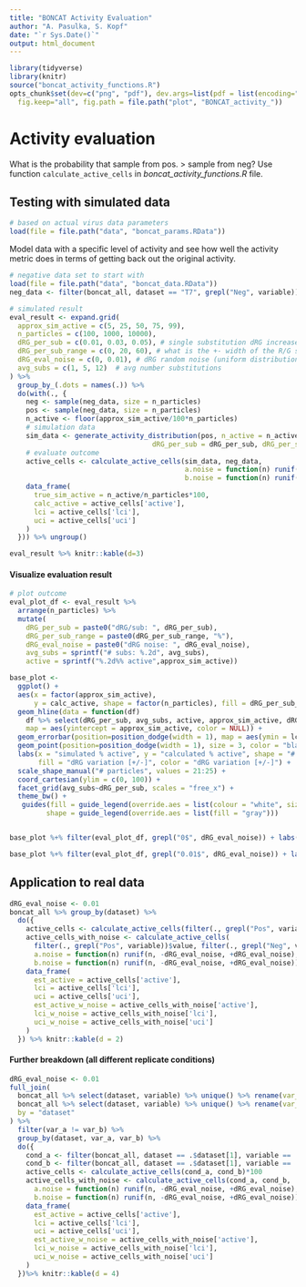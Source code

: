 ```yaml
---
title: "BONCAT Activity Evaluation"
author: "A. Pasulka, S. Kopf"
date: "`r Sys.Date()`"
output: html_document
---
```


```r
library(tidyverse)
library(knitr)
source("boncat_activity_functions.R")
opts_chunk$set(dev=c("png", "pdf"), dev.args=list(pdf = list(encoding="WinAnsi", useDingbats=FALSE)),
  fig.keep="all", fig.path = file.path("plot", "BONCAT_activity_"))
```

# Activity evaluation

What is the probability that sample from pos. > sample from neg? Use function `calculate_active_cells` in *boncat_activity_functions.R* file.

## Testing with simulated data

```r
# based on actual virus data parameters
load(file = file.path("data", "boncat_params.RData"))
```

Model data with a specific level of activity and see how well the activity metric does in terms of getting back out the original activity.

```r
# negative data set to start with
load(file = file.path("data", "boncat_data.RData"))
neg_data <- filter(boncat_all, dataset == "T7", grepl("Neg", variable))$value

# simulated result
eval_result <- expand.grid(
  approx_sim_active = c(5, 25, 50, 75, 99),
  n_particles = c(100, 1000, 10000),
  dRG_per_sub = c(0.01, 0.03, 0.05), # single substitution dRG increase, estimate from T7 (0.049)
  dRG_per_sub_range = c(0, 20, 60), # what is the +- width of the R/G signal (in percentage)
  dRG_eval_noise = c(0, 0.01), # dRG random noise (uniform distribution) for evaluating actual measurements
  avg_subs = c(1, 5, 12)  # avg number substitutions
) %>% 
  group_by_(.dots = names(.)) %>% 
  do(with(., {
    neg <- sample(neg_data, size = n_particles)
    pos <- sample(neg_data, size = n_particles)
    n_active <- floor(approx_sim_active/100*n_particles)
    # simulation data
    sim_data <- generate_activity_distribution(pos, n_active = n_active, avg_subs = avg_subs, 
                                   dRG_per_sub = dRG_per_sub, dRG_per_sub_range = dRG_per_sub_range) 
    # evaluate outcome
    active_cells <- calculate_active_cells(sim_data, neg_data, 
                                           a.noise = function(n) runif(n, -dRG_eval_noise, +dRG_eval_noise),
                                           b.noise = function(n) runif(n, -dRG_eval_noise, +dRG_eval_noise))*100
    data_frame(
      true_sim_active = n_active/n_particles*100,
      calc_active = active_cells['active'],
      lci = active_cells['lci'],
      uci = active_cells['uci']
    )
  })) %>% ungroup() 

eval_result %>% knitr::kable(d=3)
```

#### Visualize evaluation result

```r
# plot outcome
eval_plot_df <- eval_result %>% 
  arrange(n_particles) %>% 
  mutate(
    dRG_per_sub = paste0("dRG/sub: ", dRG_per_sub),
    dRG_per_sub_range = paste0(dRG_per_sub_range, "%"),
    dRG_eval_noise = paste0("dRG noise: ", dRG_eval_noise), 
    avg_subs = sprintf("# subs: %.2d", avg_subs),
    active = sprintf("%.2d%% active",approx_sim_active)) 

base_plot <- 
  ggplot() + 
  aes(x = factor(approx_sim_active), 
      y = calc_active, shape = factor(n_particles), fill = dRG_per_sub_range, color = dRG_per_sub_range) + 
  geom_hline(data = function(df)
    df %>% select(dRG_per_sub, avg_subs, active, approx_sim_active, dRG_per_sub_range) %>% unique(),
    map = aes(yintercept = approx_sim_active, color = NULL)) +
  geom_errorbar(position=position_dodge(width = 1), map = aes(ymin = lci, ymax = uci), width = 0.5) +
  geom_point(position=position_dodge(width = 1), size = 3, color = "black") +
  labs(x = "simulated % active", y = "calculated % active", shape = "# particles measured", 
       fill = "dRG variation [+/-]", color = "dRG variation [+/-]") + 
  scale_shape_manual("# particles", values = 21:25) +
  coord_cartesian(ylim = c(0, 100)) + 
  facet_grid(avg_subs~dRG_per_sub, scales = "free_x") + 
  theme_bw() +
   guides(fill = guide_legend(override.aes = list(colour = "white", size=8, shape = 22)), 
         shape = guide_legend(override.aes = list(fill = "gray"))) 


base_plot %+% filter(eval_plot_df, grepl("0$", dRG_eval_noise)) + labs(title = "no R/G noise")
```


```r
base_plot %+% filter(eval_plot_df, grepl("0.01$", dRG_eval_noise)) + labs(title = "systematic R/G noise up to 0.01")
```

## Application to real data

```r
dRG_eval_noise <- 0.01
boncat_all %>% group_by(dataset) %>% 
  do({
    active_cells <- calculate_active_cells(filter(., grepl("Pos", variable))$value, filter(., grepl("Neg", variable))$value)*100
    active_cells_with_noise <- calculate_active_cells(
      filter(., grepl("Pos", variable))$value, filter(., grepl("Neg", variable))$value,
      a.noise = function(n) runif(n, -dRG_eval_noise, +dRG_eval_noise),
      b.noise = function(n) runif(n, -dRG_eval_noise, +dRG_eval_noise))*100
    data_frame(
      est_active = active_cells['active'],
      lci = active_cells['lci'],
      uci = active_cells['uci'],
      est_active_w_noise = active_cells_with_noise['active'],
      lci_w_noise = active_cells_with_noise['lci'],
      uci_w_noise = active_cells_with_noise['uci']
    )
  }) %>% knitr::kable(d = 2)
```

#### Further breakdown (all different replicate conditions)

```r
dRG_eval_noise <- 0.01
full_join(
  boncat_all %>% select(dataset, variable) %>% unique() %>% rename(var_a = variable),
  boncat_all %>% select(dataset, variable) %>% unique() %>% rename(var_b = variable),
  by = "dataset"
) %>% 
  filter(var_a != var_b) %>% 
  group_by(dataset, var_a, var_b) %>% 
  do({
    cond_a <- filter(boncat_all, dataset == .$dataset[1], variable == .$var_a[1])$value
    cond_b <- filter(boncat_all, dataset == .$dataset[1], variable == .$var_b[1])$value
    active_cells <- calculate_active_cells(cond_a, cond_b)*100
    active_cells_with_noise <- calculate_active_cells(cond_a, cond_b, 
      a.noise = function(n) runif(n, -dRG_eval_noise, +dRG_eval_noise),
      b.noise = function(n) runif(n, -dRG_eval_noise, +dRG_eval_noise))*100
    data_frame(
      est_active = active_cells['active'],
      lci = active_cells['lci'],
      uci = active_cells['uci'],
      est_active_w_noise = active_cells_with_noise['active'],
      lci_w_noise = active_cells_with_noise['lci'],
      uci_w_noise = active_cells_with_noise['uci']
    )
  })%>% knitr::kable(d = 4)
```


